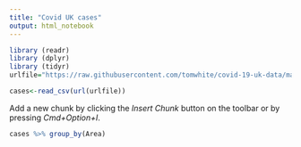```yaml
---
title: "Covid UK cases"
output: html_notebook
---
```


```r
library (readr)
library (dplyr)
library (tidyr)
urlfile="https://raw.githubusercontent.com/tomwhite/covid-19-uk-data/master/data/covid-19-cases-uk.csv"

cases<-read_csv(url(urlfile))
```

Add a new chunk by clicking the *Insert Chunk* button on the toolbar or by pressing *Cmd+Option+I*.

```r
cases %>% group_by(Area)
```

